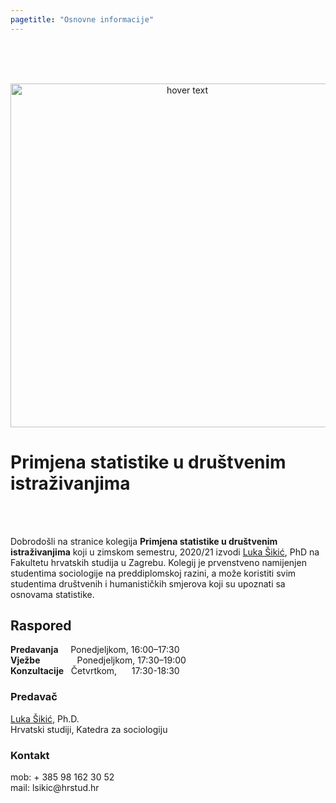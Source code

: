 ```yaml
---
pagetitle: "Osnovne informacije"
---
```



<br>
<br>
<br>

<p align="center">
  <img src="Foto/avatar.jpg" width="550" title="hover text">
</p>

# Primjena statistike u društvenim istraživanjima

<br>
<br>

Dobrodošli na stranice kolegija <b>Primjena statistike u društvenim istraživanjima</b> koji u zimskom semestru, 2020/21 izvodi [Luka Šikić](https://www.lukasikic.info/), PhD na Fakultetu hrvatskih studija u Zagrebu. Kolegij je prvenstveno namijenjen studentima sociologije na preddiplomskoj razini, a može koristiti svim studentima društvenih i humanističkih smjerova koji su upoznati sa osnovama statistike.


## Raspored 

<b>Predavanja</b>&nbsp;&nbsp;&nbsp;&nbsp;&nbsp;Ponedjeljkom,&nbsp;16:00–17:30
<br><b>Vježbe</b>&nbsp;&nbsp;&nbsp;&nbsp;&nbsp;&nbsp;&nbsp;&nbsp;&nbsp;&nbsp;&nbsp;&nbsp;&nbsp;&nbsp;&nbsp;Ponedjeljkom,&nbsp;17:30–19:00
<br><b>Konzultacije</b>&nbsp;&nbsp;&nbsp;Četvrtkom,&nbsp;&nbsp;&nbsp;&nbsp;&nbsp;&nbsp;17:30-18:30

### Predavač

[Luka Šikić](https://www.lukasikic.info/), Ph.D.</br>
Hrvatski studiji, Katedra za sociologiju</br>

### Kontakt

mob:  + 385 98 162 30 52</br>
mail: lsikic@hrstud.hr</br>





